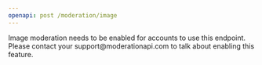 ```yaml
---
openapi: post /moderation/image
---
```


<Note>
  Image moderation needs to be enabled for accounts to use this endpoint. Please
  contact your support@moderationapi.com to talk about enabling this feature.
</Note>
